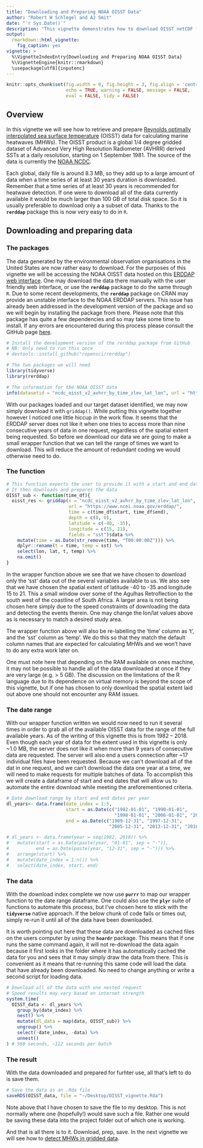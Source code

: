 ```yaml
---
title: "Downloading and Preparing NOAA OISST Data"
author: "Robert W Schlegel and AJ Smit"
date: "`r Sys.Date()`"
description: "This vignette demonstrates how to download OISST netCDF files and prepare them for the detection of marine heatwaves."
output: 
  rmarkdown::html_vignette:
    fig_caption: yes
vignette: >
  %\VignetteIndexEntry{Downloading and Preparing NOAA OISST Data}
  %\VignetteEngine{knitr::rmarkdown}
  \usepackage[utf8]{inputenc}
---
```


```r
knitr::opts_chunk$set(fig.width = 8, fig.height = 3, fig.align = 'centre',
                      echo = TRUE, warning = FALSE, message = FALSE,
                      eval = FALSE, tidy = FALSE)
```

## Overview

In this vignette we will see how to retrieve and prepare [Reynolds optimally interpolated sea surface temperature](https://journals.ametsoc.org/doi/full/10.1175/2007JCLI1824.1) (OISST) data for calculating marine heatwaves (MHWs). The OISST product is a global 1/4 degree gridded dataset of Advanced Very High Resolution Radiometer (AVHRR) derived SSTs at a daily resolution, starting on 1 September 1981. The source of the data is currently the [NOAA NCDC](https://www.ncdc.noaa.gov/oisst). 

Each global, daily file is around 8.3 MB, so they add up to a large amount of data when a time series of at least 30 years duration is downloaded. Remember that a time series of at least 30 years is recommended for heatwave detection. If one were to download all of the data currently available it would be much larger than 100 GB of total disk space. So it is usually preferable to download only a a subset of data. Thanks to the __`rerddap`__ package this is now very easy to do in `R`.

## Downloading and preparing data

### The packages

The data generated by the environmental observation organisations in the United States are now rather easy to download. For the purposes of this vignette we will be accessing the NOAA OISST data hosted on this [ERDDAP web interface](https://www.ncei.noaa.gov/erddap/griddap/ncdc_oisst_v2_avhrr_by_time_zlev_lat_lon.html). One may download the data there manually with the user friendly web interface, or use the __`rerddap`__ package to do the same through `R`. Due to some recent developments, the __`rerddap`__ package on CRAN may provide an unstable interface to the NOAA ERDDAP servers. This issue has already been addressed in the development version of the package and so we will begin by installing the package from there. Please note that this package has quite a few dependencies and so may take some time to install. If any errors are encountered during this process please consult the GitHub page [here](https://github.com/ropensci/rerddap).

```r
# Install the development version of the rerddap package from GitHub
# NB: Only need to run this once
# devtools::install_github("ropensci/rerddap")

# The two packages we will need
library(tidyverse)
library(rerddap)

# The information for the NOAA OISST data
info(datasetid = "ncdc_oisst_v2_avhrr_by_time_zlev_lat_lon", url = "https://www.ncei.noaa.gov/erddap/")
```

With our packages loaded and our target dataset identified, we may now simply download it with `griddap()`. While putting this vignette together however I noticed one little hiccup in the work flow. It seems that the ERDDAP server does not like it when one tries to access more than nine consecutive years of data in one request, regardless of the spatial extent being requested. So before we download our data we are going to make a small wrapper function that we can tell the range of times we want to download. This will reduce the amount of redundant coding we would otherwise need to do.

### The function

```r
# This function expects the user to provide it with a start and end date
# It then downloads and prepares the data
OISST_sub <- function(time_df){
  oisst_res <- griddap(x = "ncdc_oisst_v2_avhrr_by_time_zlev_lat_lon", 
                       url = "https://www.ncei.noaa.gov/erddap/", 
                       time = c(time_df$start, time_df$end), 
                       depth = c(0, 0),
                       latitude = c(-40, -35),
                       longitude = c(15, 21),
                       fields = "sst")$data %>% 
    mutate(time = as.Date(str_remove(time, "T00:00:00Z"))) %>% 
    dplyr::rename(t = time, temp = sst) %>% 
    select(lon, lat, t, temp) %>% 
    na.omit()
}
```

In the wrapper function above we see that we have chosen to download only the 'sst' data out of the several variables available to us. We also see that we have chosen the spatial extent of latitude -40 to -35 and longitude 15 to 21. This a small window over some of the Agulhas Retroflection to the south west of the coastline of South Africa. A larger area is not being chosen here simply due to the speed constraints of downloading the data and detecting the events therein. One may change the lon/lat values above as is necessary to match a desired study area.

The wrapper function above will also be re-labelling the 'time' column as 't', and the 'sst' column as 'temp'. We do this so that they match the default column names that are expected for calculating MHWs and we won't have to do any extra work later on.

One must note here that depending on the RAM available on ones machine, it may not be possible to handle all of the data downloaded at once if they are very large (e.g. > 5 GB). The discussion on the limitations of the R language due to its dependence on virtual memory is beyond the scope of this vignette, but if one has chosen to only download the spatial extent laid out above one should not encounter any RAM issues.

### The date range

With our wrapper function written we would now need to run it several times in order to grab all of the available OISST data for the range of the full available years. As of the writing of this vignette this is from 1982 -- 2018. Even though each year of data for the extent used in this vignette is only ~1.0 MB, the server does not like it when more than 9 years of consecutive data are requested. The server will also end a users connection after ~17 individual files have been requested. Because we can't download all of the dat in one request, and we can't download the data one year at a time, we will need to make requests for multiple batches of data. To accomplish this we will create a dataframe of start and end dates that will allow us to automate the entire download while meeting the areforementioned criteria.

```r
# Date download range by start and end dates per year
dl_years<- data.frame(date_index = 1:5,
                      start = as.Date(c("1982-01-01", "1990-01-01", 
                                        "1998-01-01", "2006-01-01", "2014-01-01")),
                      end = as.Date(c("1989-12-31", "1997-12-31", 
                                      "2005-12-31", "2013-12-31", "2018-12-31")))

# dl_years <- data.frame(year = seq(1982, 2018)) %>% 
#   mutate(start = as.Date(paste(year, "01-01", sep = "-")),
#          end = as.Date(paste(year, "12-31", sep = "-"))) %>% 
#   arrange(start) %>% 
#   mutate(date_index = 1:n()) %>%
#   select(date_index, start, end)
```

### The data

With the download index complete we now use __`purrr`__ to map our wrapper function to the date range dataframe. One could also use the __`plyr`__ suite of functions to automate this process, but I've chosen here to stick with the __`tidyverse`__ native approach. If the below chunk of code fails or times out, simply re-run it until all of the data have been downloaded.

It is worth pointing out here that these data are downloaded as cached files on the users computer by using the __`hoardr`__ package. This means that if one runs the same command again, it will not re-download the data again because it first looks in the folder where it has automatically cached the data for you and sees that it may simply draw the data from there. This is convenient as it means that re-running this same code will load the data that have already been downloaded. No need to change anything or write a second script for loading data.

```r
# Download all of the data with one nested request
# Speed results may vary based on internet strength
system.time(
  OISST_data <- dl_years %>% 
    group_by(date_index) %>% 
    nest() %>% 
    mutate(dl_data = map(data, OISST_sub)) %>% 
    ungroup() %>% 
    select(-date_index, -data) %>% 
    unnest()
) # 560 seconds, ~112 seconds per batch
```

### The result

With the data downloaded and prepared for furhter use, all that's left to do is save them.

```r
# Save the data as an .Rda file
saveRDS(OISST_data, file = "~/Desktop/OISST_vignette.Rda")
```

Note above that I have chosen to save the file to my desktop. This is not normally where one (hopefully!) would save such a file. Rather one would be saving these data into the project folder out of which one is working.

And that is all there is to it. Download, prep, save. In the next vignette we will see how to [detect MHWs in gridded data](https://robwschlegel.github.io/heatwaveR/articles/gridded_event_detection.html).
